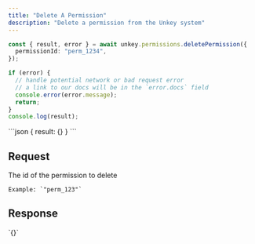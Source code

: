 ```yaml
---
title: "Delete A Permission"
description: "Delete a permission from the Unkey system"
---
```


<RequestExample>

```ts
const { result, error } = await unkey.permissions.deletePermission({
  permissionId: "perm_1234",
});

if (error) {
  // handle potential network or bad request error
  // a link to our docs will be in the `error.docs` field
  console.error(error.message);
  return;
}
console.log(result);
```

</RequestExample>

<ResponseExample>
```json
{
  result: {}
}
```
</ResponseExample>


## Request

<ParamField body="permissionId" type="string" required>
    The id of the permission to delete

    Example: `"perm_123"`
</ParamField>

## Response
<ResponseField name="result">
    `{}`
</ResponseField>
